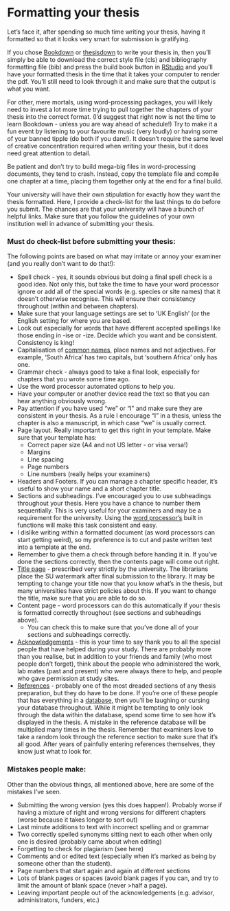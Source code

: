 # Formatting your thesis  {#formatting}

Let’s face it, after spending so much time writing your thesis, having it formatted so that it looks very smart for submission is gratifying. 

If you chose [Bookdown](bookdown.org) or [thesisdown](thesisdown.org) to write your thesis in, then you'll simply be able to download the correct style file (cls) and bibliography formatting file (bib) and press the build book button in [RStudio](www.rstudio.com) and you'll have your formatted thesis in the time that it takes your computer to render the pdf. You'll still need to look through it and make sure that the output is what you want.

For other, mere mortals, using word-processing packages, you will likely need to invest a lot more time trying to pull together the chapters of your thesis into the correct format. (I'd suggest that right now is not the time to learn Bookdown - unless you are way ahead of schedule!) Try to make it a fun event by listening to your favourite music (very loudly) or having some of your banned tipple (do both if you dare!). It doesn’t require the same level of creative concentration required when writing your thesis, but it does need great attention to detail. 

Be patient and don't try to build mega-big files in word-processing documents, they tend to crash. Instead, copy the template file and compile one chapter at a time, placing them together only at the end for a final build.

Your university will have their own stipulation for exactly how they want the thesis formatted. Here, I provide a check-list for the last things to do before you submit. The chances are that your university will have a bunch of helpful links. Make sure that you follow the guidelines of your own institution well in advance of submitting your thesis. 


### Must do check-list before submitting your thesis:
The following points are based on what may irritate or annoy your examiner (and you really don’t want to do that!):

- Spell check - yes, it sounds obvious but doing a final spell check is a good idea. Not only this, but take the time to have your word processor ignore or add all of the special words (e.g. species or site names) that it doesn’t otherwise recognise. This will ensure their consistency throughout (within and between chapters).
- Make sure that your language settings are set to ‘UK English’ (or the English setting for where you are based. 
- Look out especially for words that have different accepted spellings like those ending in -ise or -ize. Decide which you want and be consistent. Consistency is king!
- Capitalisation of [common names](taxonomy.html), place names and not adjectives. For example, ‘South Africa’ has two capitals, but ‘southern Africa’ only has one.
- Grammar check - always good to take a final look, especially for chapters that you wrote some time ago. 
 + Use the word processor automated options to help you. 
- Have your computer or another device read the text so that you can hear anything obviously wrong.
- Pay attention if you have used “we” or “I” and make sure they are consistent in your thesis. As a rule I encourage “I” in a thesis, unless the chapter is also a manuscript, in which case “we” is usually correct.
- Page layout. Really important to get this right in your template. Make sure that your template has:
  + Correct paper size (A4 and not US letter - or visa versa!)
  + Margins
  + Line spacing
  + Page numbers
  + Line numbers (really helps your examiners)
- Headers and Footers. If you can manage a chapter specific header, it’s useful to show your name and a short chapter title.
- Sections and subheadings. I’ve encouraged you to use subheadings throughout your thesis. Here you have a chance to number them sequentially. This is very useful for your examiners and may be a requirement for the university. Using the [word processor’s](software.html) built in functions will make this task consistent and easy.
- I dislike writing within a formatted document (as word processors can start getting weird), so my preference is to cut and paste written text into a template at the end. 
- Remember to give them a check through before handing it in. If you’ve done the sections correctly, then the contents page will come out right.
- [Title page](title:html) - prescribed very strictly by the university. The librarians place the SU watermark after final submission to the library. It may be tempting to change your title now that you know what's in the thesis, but many universities have strict policies about this. If you want to change the title, make sure that you are able to do so.
- Content page - word processors can do this automatically if your thesis is formatted correctly throughout (see sections and subheadings above). 
  + You can check this to make sure that you’ve done all of your sections and subheadings correctly.
- [Acknowledgements](acknowledgements.html) - this is your time to say thank you to all the special people that have helped during your study. There are probably more than you realise, but in addition to your friends and family (who most people don’t forget), think about the people who administered the work, lab mates (past and present) who were always there to help, and people who gave permission at study sites. 
- [References](references.html) - probably one of the most dreaded sections of any thesis preparation, but they do have to be done. If you’re one of these people that has everything in a [database](database.html), then you’ll be laughing or cursing your database throughout. While it might be tempting to only look through the data within the database, spend some time to see how it’s displayed in the thesis. A mistake in the reference database will be multiplied many times in the thesis. Remember that examiners love to take a random look through the reference section to make sure that it’s all good. After years of painfully entering references themselves, they know just what to look for. 


### Mistakes people make:
Other than the obvious things, all mentioned above, here are some of the mistakes I’ve seen.

- Submitting the wrong version (yes this does happen!). Probably worse if having a mixture of right and wrong versions for different chapters (worse because it takes longer to sort out)
- Last minute additions to text with incorrect spelling and or grammar
- Two correctly spelled synonyms sitting next to each other when only one is desired (probably came about when editing)
- Forgetting to check for plagiarism (see here)
- Comments and or edited text (especially when it’s marked as being by someone other than the student).
- Page numbers that start again and again at different sections
- Lots of blank pages or spaces (avoid blank pages if you can, and try to limit the amount of blank space (never >half a page).
- Leaving important people out of the acknowledgements (e.g. advisor, administrators, funders, etc.)

